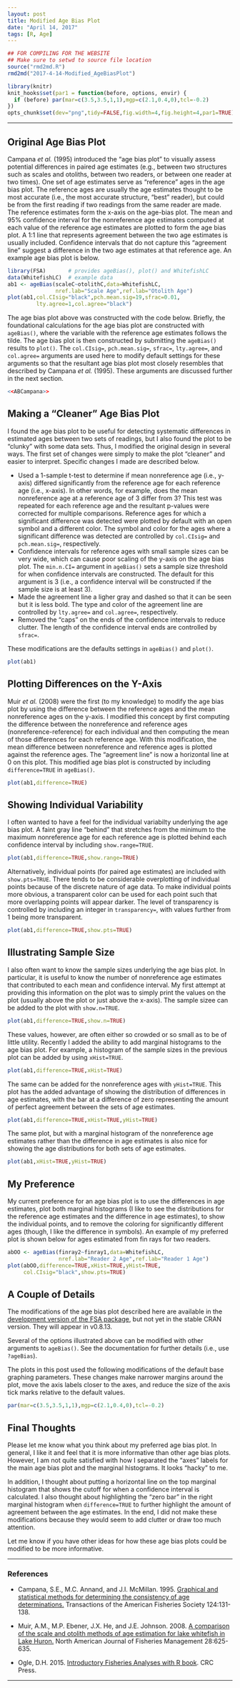 ```yaml
---
layout: post
title: Modified Age Bias Plot
date: "April 14, 2017"
tags: [R, Age]
---
```

```r
## FOR COMPILING FOR THE WEBSITE
## Make sure to setwd to source file location
source("rmd2md.R")
rmd2md("2017-4-14-Modified_AgeBiasPlot")
```

```r
library(knitr)
knit_hooks$set(par1 = function(before, options, envir) {
  if (before) par(mar=c(3.5,3.5,1,1),mgp=c(2.1,0.4,0),tcl=-0.2)
})
opts_chunk$set(dev="png",tidy=FALSE,fig.width=4,fig.height=4,par1=TRUE)
```

----

## Original Age Bias Plot
Campana *et al.* (1995) introduced the "age bias plot" to visually assess potential differences in paired age estimates (e.g., between two structures such as scales and otoliths, between two readers, or between one reader at two times). One set of age estimates serve as "reference" ages in the age bias plot. The reference ages are usually the age estimates thought to be most accurate (i.e., the most accurate structure, "best" reader), but could be from the first reading if two readings from the same reader are made. The reference estimates form the x-axis on the age-bias plot. The mean and 95% confidence interval for the nonreference age estimates computed at each value of the reference age estimates  are plotted to form the age bias plot. A 1:1 line that represents agreement between the two age estimates is usually included. Confidence intervals that do not capture this "agreement line" suggest a difference in the two age estimates at that reference age. An example age bias plot is below.

```r
library(FSA)       # provides ageBias(), plot() and WhitefishLC
data(WhitefishLC)  # example data
ab1 <- ageBias(scaleC~otolithC,data=WhitefishLC,
               nref.lab="Scale Age",ref.lab="Otolith Age")
plot(ab1,col.CIsig="black",pch.mean.sig=19,sfrac=0.01,
         lty.agree=1,col.agree="black")
```

The age bias plot above was constructed with the code below. Briefly, the foundational calculations for the age bias plot are constructed with `ageBias()`, where the variable with the reference age estimates follows the tilde. The age bias plot is then constructed by submitting the `ageBias()` results to `plot()`. The `col.CIsig=`, `pch.mean.sig=`, `sfrac=`, `lty.agree=`, and `col.agree=` arguments are used here to modify default settings for these arguments so that the resultant age bias plot most closely resembles that described by Campana *et al.* (1995). These arguments are discussed further in the next section.
```r
<<ABCampana>>
```



## Making a "Cleaner" Age Bias Plot
I found the age bias plot to be useful for detecting systematic differences in estimated ages between two sets of readings, but I also found the plot to be "clunky" with some data sets. Thus, I modified the original design in several ways. The first set of changes were simply to make the plot "cleaner" and easier to interpret. Specific changes I made are described below.

* Used a 1-sample t-test to determine if mean nonreference age (i.e., y-axis) differed significantly from the reference age for each reference age (i.e., x-axis). In other words, for example, does the mean nonreference age at a reference age of 3 differ from 3? This test was repeated for each reference age and the resultant p-values were corrected for multiple comparisons. Reference ages for which a significant difference was detected were plotted by default with an open symbol and a different color. The symbol and color for the ages where a significant difference was detected are controlled by `col.CIsig=` and `pch.mean.sig=`, respectively.
* Confidence intervals for reference ages with small sample sizes can be very wide, which can cause poor scaling of the y-axis on the age bias plot. The `min.n.CI=` argument in `ageBias()` sets a sample size threshold for when confidence intervals are constructed. The default for this argument is 3 (i.e., a confidence interval will be constructed if the sample size is at least 3).
* Made the agreement line a ligher gray and dashed so that it can be seen but it is less bold. The type and color of the agreement line are controlled by `lty.agree=` and `col.agree=`, respectively.
* Removed the "caps" on the ends of the confidence intervals to reduce clutter. The length of the confidence interval ends are controlled by `sfrac=`.

These modifications are the defaults settings in `ageBias()` and `plot()`.
```r
plot(ab1)
```


## Plotting Differences on the Y-Axis
Muir *et al.* (2008) were the first (to my knowledge) to modify the age bias plot by using the difference between the reference ages and the mean nonreference ages on the y-axis. I modified this concept by first computing the difference between the nonreference and reference ages (nonreference-reference) for each individual and then computing the mean of those differences for each reference age. With this modification, the mean difference between nonreference and reference ages is plotted against the reference ages. The "agreement line" is now a horizontal line at 0 on this plot. This modified age bias plot is constructed by including `difference=TRUE` in `ageBias()`.
```r
plot(ab1,difference=TRUE)
```


## Showing Individual Variability
I often wanted to have a feel for the individual variabilty underlying the age bias plot. A faint gray line "behind" that stretches from the minimum to the maximum nonreference age for each reference age is plotted behind each confidence interval by including `show.range=TRUE`.
```r
plot(ab1,difference=TRUE,show.range=TRUE)
```

Alternatively, individual points (for paired age estimates) are included with `show.pts=TRUE`. There tends to be considerable overplotting of individual points because of the discrete nature of age data. To make individual points more obvious, a transparent color can be used for each point such that more overlapping points will appear darker. The level of transparency is controlled by including an integer in `transparency=`, with values further from 1 being more transparent.
```r
plot(ab1,difference=TRUE,show.pts=TRUE)
```


## Illustrating Sample Size
I also often want to know the sample sizes underlying the age bias plot. In particular, it is useful to know the number of nonreference age estimates that contributed to each mean and confidence interval. My first attempt at providing this information on the plot was to simply print the values on the plot (usually above the plot or just above the x-axis). The sample sizee can be added to the plot with `show.n=TRUE`.
```r
plot(ab1,difference=TRUE,show.n=TRUE)
```

These values, however, are often either so crowded or so small as to be of little utility. Recently I added the ability to add marginal histograms to the age bias plot. For example, a histogram of the sample sizes in the previous plot can be added by using `xHist=TRUE`.
```r
plot(ab1,difference=TRUE,xHist=TRUE)
```

The same can be added for the nonreference ages with `yHist=TRUE`. This plot has the added advantage of showing the distribution of differences in age estimates, with the bar at a difference of zero representing the amount of perfect agreement between the sets of age estimates.
```r
plot(ab1,difference=TRUE,xHist=TRUE,yHist=TRUE)
```

The same plot, but with a marginal histogram of the nonreference age estimates rather than the difference in age estimates is also nice for showing the age distributions for both sets of age estimates.
```r
plot(ab1,xHist=TRUE,yHist=TRUE)
```


## My Preference
My current preference for an age bias plot is to use the differences in age estimates, plot both marginal histograms (I like to see the distributions for the reference age estimates and the difference in age estimates), to show the individual points, and to remove the coloring for significantly different ages (though, I like the difference in symbols). An example of my preferred plot is shown below for ages estimated from fin rays for two readers.
```r
abOO <- ageBias(finray2~finray1,data=WhitefishLC,
                nref.lab="Reader 2 Age",ref.lab="Reader 1 Age") 
plot(abOO,difference=TRUE,xHist=TRUE,yHist=TRUE,
     col.CIsig="black",show.pts=TRUE)
```


## A Couple of Details
The modifications of the age bias plot described here are available in the [development version of the FSA package](https://github.com/droglenc/FSA#installation), but not yet in the stable CRAN version. They will appear in v0.8.13.

Several of the options illustrated above can be modified with other arguments to `ageBias()`. See the documentation for further details (i.e., use `?ageBias`).

The plots in this post used the following modifications of the default base graphing parameters. These changes make narrower margins around the plot, move the axis labels closer to the axes, and reduce the size of the axis tick marks relative to the default values.

```r
par(mar=c(3.5,3.5,1,1),mgp=c(2.1,0.4,0),tcl=-0.2)
```


## Final Thoughts
Please let me know what you think about my preferred age bias plot. In general, I like it and feel that it is more informative than other age bias plots. However, I am not quite satisfied with how I separated the "axes" labels for the main age bias plot and the marginal histograms. It looks "hacky" to me.

In addition, I thought about putting a horizontal line on the top marginal histogram that shows the cutoff for when a confidence interval is calculated. I also thought about highlighting the "zero bar" in the right marginal histogram when `difference=TRUE` to further highlight the amount of agreement between the age estimates. In the end, I did not make these modifications because they would seem to add clutter or draw too much attention.

Let me know if you have other ideas for how these age bias plots could be modified to be more informative.

----

### References

* Campana, S.E., M.C. Annand, and J.I. McMillan. 1995. [Graphical and statistical methods for determining the consistency of age determinations.](https://www.researchgate.net/profile/Steven_Campana/publication/254328508_Graphical_and_Statistical_Methods_for_Determining_the_Consistency_of_Age_Determinations/links/546a55d20cf20dedafd386b5.pdf) Transactions of the American Fisheries Society 124:131-138.

* Muir, A.M., M.P. Ebener, J.X. He, and J.E. Johnson. 2008. [A comparison of the scale and otolith methods of age estimation for lake whitefish in Lake Huron.](http://www.tandfonline.com/doi/abs/10.1577/M06-160.1) North American Journal of Fisheries Management 28:625-635.

* Ogle, D.H. 2015. [Introductory Fisheries Analyses with R book](http://derekogle.com/IFAR/). CRC Press.

----
